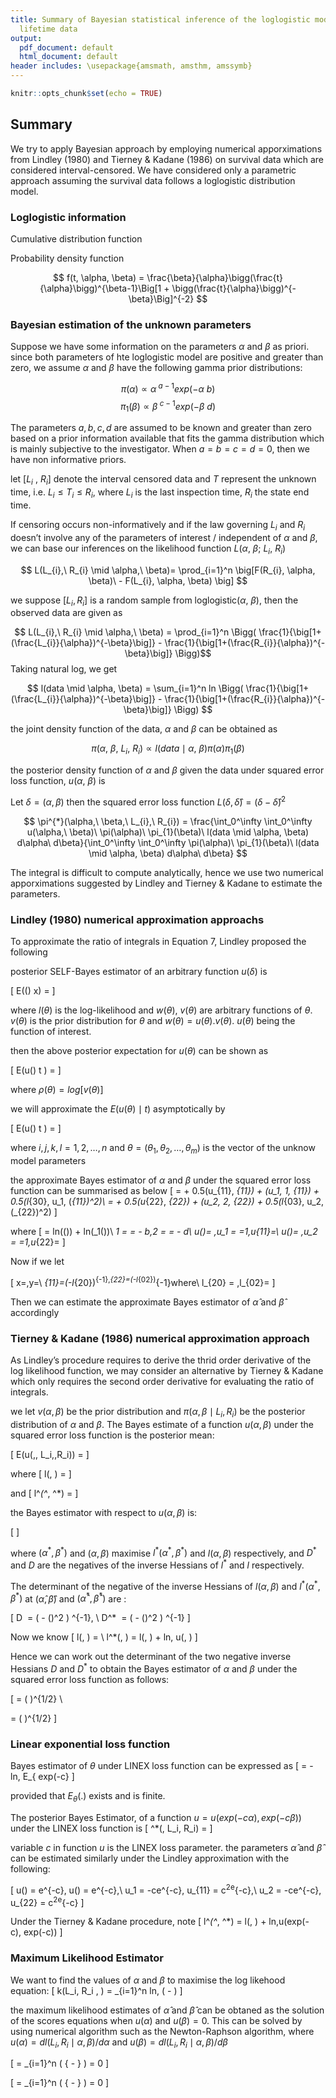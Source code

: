```yaml
---
title: Summary of Bayesian statistical inference of the loglogistic model with interval-censored
  lifetime data
output:
  pdf_document: default
  html_document: default
header includes: \usepackage{amsmath, amsthm, amssymb}
---
```


```r
knitr::opts_chunk$set(echo = TRUE)

```

## Summary

We try to apply Bayesian approach by employing numerical apporximations from Lindley (1980) and Tierney & Kadane (1986) on survival data which are considered interval-censored. We have considered only a parametric approach assuming the survival data follows a loglogistic distribution model.


### Loglogistic information

Cumulative distribution function


\begin{align}
F(t, \alpha, \beta) = \Big[1 + \bigg(\frac{t}{\alpha}\bigg)^{-\beta}\Big]^{-1} 
\end{align}


Probability density function

$$ f(t, \alpha, \beta) = \frac{\beta}{\alpha}\bigg(\frac{t}{\alpha}\bigg)^{\beta-1}\Big[1 + \bigg(\frac{t}{\alpha}\bigg)^{-\beta}\Big]^{-2} $$

### Bayesian estimation of the unknown parameters

Suppose we have some information on the parameters $\alpha$ and $\beta$ as priori. since both parameters of hte loglogistic model are positive and greater than zero, we assume $\alpha$ and $\beta$ have the following gamma prior distributions:

$$ \pi(\alpha) \propto \alpha^{\ a-1}exp(-\alpha\ b) $$
$$ \pi_{1}(\beta) \propto \beta^{\ c-1}exp(-\beta\ d) $$

The parameters $a, b, c, d$ are assumed to be known and greater than zero based on a prior information available that fits the gamma distribution which is mainly subjective to the investigator. When $a = b = c = d = 0$, then we have non informative priors.

let $[L_{i}\ ,\ R_{i}]$ denote the interval censored data and $T$ represent the unknown time, i.e. $L_{i} \leq T_{i} \leq R_{i}$, where $L_{i}$ is the last inspection time, $R_{i}$ the state end time.

If censoring occurs non-informatively and if the law governing $L_{i}$ and $R_{i}$ doesn't involve any of the parameters of interest / independent of $\alpha$ and $\beta$, we can base our inferences on the likelihood function $L(\alpha,\ \beta;\ L_{i},\ R_{i})$

$$ L(L_{i},\ R_{i} \mid \alpha,\ \beta)= \prod_{i=1}^n \big[F(R_{i}, \alpha, \beta)\ - F(L_{i}, \alpha, \beta) \big] $$

we suppose $[L_{i}, R_{i}]$ is a random sample from loglogistic($\alpha,\ \beta$), then the observed data are given as

$$ L(L_{i},\ R_{i} \mid \alpha,\ \beta) = \prod_{i=1}^n \Bigg( \frac{1}{\big[1+(\frac{L_{i}}{\alpha})^{-\beta}\big]} - \frac{1}{\big[1+(\frac{R_{i}}{\alpha})^{-\beta}\big]} \Bigg)$$
Taking natural log, we get 

$$ l(data \mid \alpha, \beta) = \sum_{i=1}^n ln \Bigg( \frac{1}{\big[1+(\frac{L_{i}}{\alpha})^{-\beta}\big]} - \frac{1}{\big[1+(\frac{R_{i}}{\alpha})^{-\beta}\big]} \Bigg) $$

the joint density function of the data, $\alpha$ and $\beta$ can be obtained as 

$$ \pi(\alpha,\ \beta,\ L_{i},\ R_{i}) \propto l(data \mid \alpha,\ \beta) \pi(\alpha)\pi_{1}(\beta) $$

the posterior density function of $\alpha$ and $\beta$ given the data under squared error loss function, $u(\alpha,\ \beta)$ is 

Let $\delta = (\alpha, \beta)$ then the squared error loss function $L(\delta, \hat{\delta}) = (\delta - \hat{\delta})^2$

$$ \pi^{*}(\alpha,\ \beta,\ L_{i},\ R_{i}) = \frac{\int_0^\infty \int_0^\infty u(\alpha,\ \beta)\ \pi(\alpha)\ \pi_{1}(\beta)\ l(data \mid \alpha, \beta) d\alpha\ d\beta}{\int_0^\infty \int_0^\infty  \pi(\alpha)\ \pi_{1}(\beta)\ l(data \mid \alpha, \beta) d\alpha\ d\beta} $$

The integral is difficult to compute analytically, hence we use two numerical apporximations suggested by Lindley and Tierney & Kadane to estimate the parameters.

### Lindley (1980) numerical approximation approachs

To approximate the ratio of integrals in Equation 7, Lindley proposed the following

posterior SELF-Bayes estimator of an arbitrary function $u(\delta)$ is

\[
E((\theta) \mid x) = \frac{\int w(\theta)\, exp[l(\theta)]\, d\theta}{\int v(\theta)\, exp[l(\theta)]\, d\theta}
\]

where $l(\theta)$ is the log-likelihood and $w(\theta),\ v(\theta)$ are arbitrary functions of $\theta$. $v(\theta)$ is the prior distribution for $\theta$ and $w(\theta) = u(\theta).v(\theta)$. $u(\theta)$ being the function of interest.

then the above posterior expectation for $u(\theta)$ can be shown as

\[ 
E\big(u(\theta) \mid t \big) = \frac{\int u(\theta)\, exp[l(\theta) + \rho(\theta)] d\theta}{\int exp[l(\theta) + \rho(\theta)] d\theta}
\]

where $\rho(\theta) = log[v(\theta)]$

we will approximate the $E\big(u(\theta) \mid t \big)$ asymptotically by

\[
E\big(u(\theta) \mid t \big) = \Big[u + \frac{1}{2} \sum_i \sum_j (u_{ij} + 2u_{i}\rho_{j})\, \delta_{ij} + \frac{1}{2} \sum_i \sum_j \sum_k \sum_l l_{ijk}\, \delta_{ij}\, \delta_{kl}\, u_l \Big]
\]

where $i, j, k, l = 1,2, \dots, n$ and $\theta = (\theta_1, \theta_2, \dots, \theta_m)$ is the vector of the unknow model parameters

the approximate Bayes estimator of $\alpha$ and $\beta$ under the squared error loss function can be summarised as below
\[
\hat{\alpha} = \hat{\alpha} + 0.5(u_{11}\, \delta_{11}) + (u_1\, \rho_1\, \delta_{11}) + 0.5(l_{30}\, u_1\, (\delta_{11})^2)\\
\hat{\beta} = \hat{\beta} + 0.5(u_{22}\, \delta_{22}) + (u_2\, \rho_2\, \delta_{22}) + 0.5(l_{03}\, u_2\, (\delta_{22})^2)
\]

where
\[
\rho = ln\big(\pi(\alpha)\big) + ln\big(\pi_1(\beta)\big)\\
\rho_1 = \frac{d\rho}{\alpha}= \frac{a-1}{\alpha} - b,\quad \rho_2 = \frac{d\rho}{\beta}= \frac{c-1}{\beta} - d\\
u(\alpha)= \alpha,\quad u_1 = \frac{du}{d\alpha}=1,\quad u_{11}=\frac{d^2u}{d\alpha^2}\\
u(\beta)= \beta,\quad u_2 = \frac{du}{d\beta}=1,\quad u_{22}=\frac{d^2u}{d\beta^2}
\]

Now if we let

\[
x=\bigg[1+\bigg(\frac{L_i}{\alpha}\bigg)^\beta \bigg],\quad y=\bigg[1+\bigg(\frac{R_i}{\alpha}\bigg)^\beta \bigg]\\
\delta_{11}=(-l_{20})^{-1},\quad \delta_{22}=(-l_{02})^{-1}\quad where\\
l_{20} = \frac{d^2l}{d\alpha^2},\quad l_{02}=\frac{d^2l}{d\beta^2}
\]

Then we can estimate the approximate Bayes estimator of $\hat{\alpha}$ and $\hat\beta$ accordingly

### Tierney & Kadane (1986) numerical approximation approach

As Lindley's procedure requires to derive the thrid order derivative of the log likelihood function, we may consider an alternative by Tierney & Kadane which only requires the second order derivative for evaluating the ratio of integrals.

we let $v(\alpha, \beta)$ be the prior distribution and $\pi(\alpha,\, \beta \mid L_i,\, R_i)$ be the posterior distribution of $\alpha$ and $\beta$. The Bayes estimate of a function $u(\alpha, \beta)$ under the squared error loss function is the posterior mean:

\[
E(u(\alpha,\, \beta \mid L_i,\,R_i)) = \frac{\int\int exp[nl^*(\alpha^*, \beta^*)])\, d\alpha\, d\beta}{\int\int exp[nl(\alpha, \beta)])\, d\alpha\, d\beta}
\]

where
\[
l(\alpha, \beta) = \frac{log\, v(\alpha, \beta) + l(\alpha, \beta; L_i, R_i)}{n}
\]

and 
\[
l^*(\alpha^*, \beta^*) = \frac{log\, v(\alpha, \beta) + log\, u(\alpha, \beta) + l(\alpha, \beta; L_i, R_i)}{n}
\]

the Bayes estimator with respect to $u(\alpha, \beta)$ is:

\[
\begin{align}
E(u(\alpha, \beta) \mid L_i,\ R_i) &= \Bigg[\frac{\mid D^* \mid}{\mid D \mid} \Bigg]^{1/2} exp\{n[l^*(\alpha^*,\beta^*) - l(\alpha, \beta) \}\\
&= \Bigg[\frac{\mid D^* \mid}{\mid D \mid} \Bigg]^{1/2} \frac{u(\alpha^*\beta^*)\pi^*(\alpha^*, \beta^* \mid L_i, R_i)}{\pi(\alpha, \beta \mid L_i, R_i)}
\end{align}
\]

where $(\alpha^*, \beta^*)$ and $(\alpha, \beta)$ maximise $l^*(\alpha^*, \beta^*)$ and $l(\alpha, \beta)$ respectively, and $D^*$ and $D$ are the negatives of the inverse Hessians of $l^*$ and $l$ respectively.

The determinant of the negative of the inverse Hessians of $l(\alpha, \beta)$ and $l^*(\alpha^*, \beta^*)$ at $(\hat\alpha, \hat\beta)$ and $(\hat\alpha^*, \hat\beta^*)$ are :

\[
\mid D \mid\ = \bigg( \frac{d^2l}{d\alpha^2}\frac{d^2l}{d\beta^2} - (\frac{d^2l}{d\alpha\, d\beta})^2  \bigg) ^{-1}, \\
\mid D^* \mid\ = \bigg( \frac{d^2l^*}{d\alpha^2}\frac{d^2l^*}{d\beta^2} - (\frac{d^2l^*}{d\alpha\, d\beta})^2  \bigg) ^{-1}
\]

Now we know
\[
l(\alpha, \beta) = \frac{1}{n} \Bigg[ (a-1)ln(\alpha)- b\alpha + (c-1) ln(\beta) - d\beta + \sum_i^n ln \bigg( \frac{1}{1+(\frac{L_i}{\alpha})^\beta} + \frac{1}{1+(\frac{R_i}{\alpha})^\beta} \bigg) \Bigg] \\
l^*(\alpha, \beta) = l(\alpha, \beta) + \frac{1}{n} ln\, u(\alpha, \beta)
\]

Hence we can work out the determinant of  the two negative inverse Hessians $D$ and $D^*$ to obtain the Bayes estimator of $\alpha$ and $\beta$ under the squared error loss function as follows:

\[
\hat{\alpha} = \Bigg( \frac{\frac{d^2l}{d\alpha^2}\frac{d^2l}{d\beta^2} - (\frac{d^2l}{d\alpha\, d\beta})^2}{\frac{d^2l^*}{d\alpha^2}\frac{d^2l^*}{d\beta^2} - (\frac{d^2l^*}{d\alpha\, d\beta})^2} \Bigg)^{1/2} \frac{\alpha^*\pi^*(\alpha^*, \beta^* \mid L_i, R_i)}{\pi(\alpha, \beta \mid, L_i, R_i)}\\

\hat{\beta} = \Bigg( \frac{\frac{d^2l}{d\alpha^2}\frac{d^2l}{d\beta^2} - (\frac{d^2l}{d\alpha\, d\beta})^2}{\frac{d^2l^*}{d\alpha^2}\frac{d^2l^*}{d\beta^2} - (\frac{d^2l^*}{d\alpha\, d\beta})^2} \Bigg)^{1/2} \frac{\beta^*\pi^*(\alpha^*, \beta^* \mid L_i, R_i)}{\pi(\alpha, \beta \mid, L_i, R_i)}
\]

### Linear exponential loss function

Bayes estimator of $\theta$ under LINEX loss function can be expressed as
\[
\hat\theta = - \frac{1}{c} ln\, E_\theta\{ exp(-c\theta\}
\]

provided that $E_\theta(.)$ exists and is finite.

The posterior Bayes Estimator, of a function $u = u(exp(-c\alpha), exp(-c\beta))$ under the LINEX loss function is 
\[
\pi^*(\alpha, \beta \mid L_i, R_i) = \frac{\int \int u(exp(-c\alpha), exp(-c\beta)) \pi(\alpha, \beta,L_i, R_i)\, d\alpha\, d\beta}{\int \int \pi(\alpha, \beta, L_i, R_i)\, d\alpha\, d\beta}
\]

variable $c$ in function $u$ is the LINEX loss parameter. the parameters $\hat\alpha$ and $\hat\beta$ can be estimated similarly under the Lindley approximation with the following:

\[
u(\alpha) = e^{-c\alpha},\ u(\beta) = e^{-c\beta},\\
u_1 = -ce^{-c\alpha},\ u_{11} = c^2e^{-c\alpha},\\
u_2 = -ce^{-c\beta}, u_{22} = c^2e^{-c\beta}
\]

Under the Tierney & Kadane procedure, note
\[
l^*(\alpha^*, \beta^*) = l(\alpha, \beta) + \frac{1}{n} ln\,u(exp(-c\alpha),\ exp(-c\beta))
\]

### Maximum Likelihood Estimator

We want to find the values of $\alpha$ and $\beta$ to maximise the log likehood equation:
\[
k(L_i, R_i \mid \alpha, \beta) = \sum_{i=1}^n ln\, \bigg( \frac{1}{1+(\frac{L_i}{\alpha})^\beta} - \frac{1}{1+(\frac{R_i}{\alpha})^\beta} \bigg)
\]

the maximum likelihood estimates of $\hat\alpha$ and $\hat\beta$ can be obtaned as the solution of the scores equations when $u(\alpha)$ and $u(\beta) = 0$. This can be solved by using numerical algorithm such as the Newton-Raphson algorithm, where $u(\alpha) = dl(L_i, R_i \mid \alpha, \beta)/d\alpha$ and $u(\beta) = dl(L_i, R_i \mid \alpha, \beta)/d\beta$

\[
\frac{dl}{d\beta} = \sum_{i=1}^n \Bigg( 
\frac{-\frac{(\frac{L_i}{\alpha})^\beta ln(\frac{L_i}{\alpha})}
{[1+(\frac{L_i}{\alpha})^\beta]^2} + 
\frac{(\frac{R_i}{\alpha})^\beta ln(\frac{R_i}{\alpha})}
{[1+(\frac{R_i}{\alpha})^\beta]^2}}
{\frac{1}{[1+(\frac{L_i}{\alpha})^\beta]} - 
\frac{1}{[1+(\frac{R_i}{\alpha})^\beta]}} 
\Bigg) = 0
\]

\[
\frac{dl}{d\alpha} = \sum_{i=1}^n \Bigg( 
\frac{-\frac{(\frac{L_i}{\alpha})^\beta \beta}
{[1+(\frac{L_i}{\alpha})^\beta]^2 \, \alpha} + 
\frac{(\frac{R_i}{\alpha})^\beta \, \beta}
{[1+(\frac{R_i}{\alpha})^\beta]^2 \, \alpha}}
{\frac{1}{[1+(\frac{L_i}{\alpha})^\beta]} - 
\frac{1}{[1+(\frac{R_i}{\alpha})^\beta]}} 
\Bigg) = 0
\]

